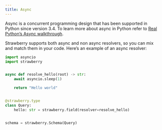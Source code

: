 ```yaml
---
title: Async
---
```



Async is a concurrent programming design that has been supported in Python since
version 3.4. To learn more about async in Python refer to
[Real Python’s Async walkthrough](https://realpython.com/async-io-python/).

Strawberry supports both async and non async resolvers, so you can mix and match
them in your code. Here’s an example of an async resolver:

```python
import asyncio
import strawberry


async def resolve_hello(root) -> str:
    await asyncio.sleep(1)

    return "Hello world"


@strawberry.type
class Query:
    hello: str = strawberry.field(resolver=resolve_hello)


schema = strawberry.Schema(Query)
```
